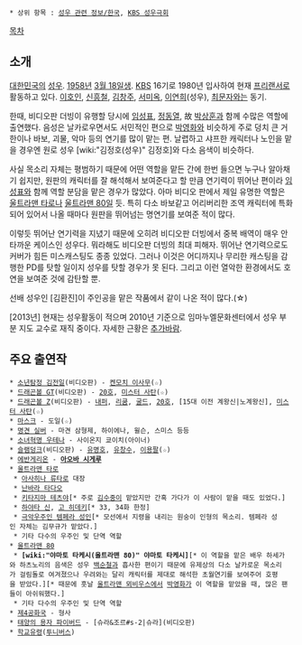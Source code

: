  * 상위 항목 : [[성우 관련 정보/한국]], [[KBS 성우극회]]

[[목차]]
== 소개 ==
[[대한민국]]의 [[성우]]. [[1958년]] [[3월 18일]]생. [[KBS]] 16기로 1980년 입사하여 현재 [[프리랜서]]로 활동하고 있다. [[이호인]], [[신흥철]], [[김창주]], [[서미옥]], [[이연희]](성우), [[최문자]]와는 동기.

한때, 비디오판 더빙이 유행할 당시에 [[임성표]], [[정동열]], 故 [[박상훈]]과 함께 수많은 역할에 출연했다. 음성은 날카로우면서도 서민적인 편으로 [[박영화]]와 비슷하게 주로 덩치 큰 거한이나 바보, 괴물, 악마 등의 연기를 많이 맡는 편. 날렵하고 샤프한 캐릭터나 노인을 맡을 경우엔 원로 성우 [wiki:"김정호(성우)" 김정호]와 다소 음색이 비슷하다.

사실 목소리 자체는 평범하기 때문에 어떤 역할을 맡든 간에 한번 들으면 누구나 알아채기 쉽지만, 원판의 캐릭터를 잘 해석해서 보여준다고 할 만큼 연기력이 뛰어난 편이라 [[임성표]]와 함께 역할 분담을 맡은 경우가 많았다. 아마 비디오 판에서 제일 유명한 역할은 [[울트라맨 타로]]나 [[울트라맨 80]]일 듯. 특히 다소 바보같고 어리버리한 조역 캐릭터에 특화되어 있어서 나올 때마다 원판을 뛰어넘는 명연기를 보여준 적이 많다.

이렇듯 뛰어난 연기력을 지녔기 때문에 오히려 비디오판 더빙에서 중복 배역이 매우 안타까운 케이스인 성우다. 뭐라해도 비디오판 더빙의 최대 피해자. 뛰어난 연기력으로도 커버가 힘든 미스캐스팅도 종종 있었다. 그러나 이것은 어디까지나 무리한 캐스팅을 감행한 PD를 탓할 일이지 성우를 탓할 경우가 못 된다. 그리고 이런 열악한 환경에서도 호연을 보여준 것에 감탄할 뿐. 

선배 성우인 [김환진]이 주인공을 맡은 작품에서 같이 나온 적이 많다.(☆)

[2013년] 현재는 성우활동이 적으며 2010년 기준으로 임마누엘문화센터에서 성우 부분 지도 교수로 재직 중이다. 자세한 근황은 [[추가바람]].

== 주요 출연작 ==
 * [[소년탐정 김전일]](비디오판) - [[켄모치 이사무]](☆)
 * [[드래곤볼 GT]](비디오판) - [[20호]], [[미스터 사탄]](☆)
 * [[드래곤볼 Z]](비디오판) - [[내퍼]], [[리쿰]], [[굴드]], [[20호]], [15대 이전 계왕신|노계왕신], [[미스터 사탄]](☆)
 * [[마스크]] - 도일(☆)
 * [[명견 실버]] - 마견 삼형제, 하이에나, 윌슨, 스미스 등등
 * [[소녀혁명 우테나]] - 사이온지 쿄이치(아이너)
 * [[슬램덩크]](비디오판) - [[유명호]], [[유창수]], [[이용팔]](☆)
 * [[에반게리온]] - '''[[아오바 시게루]]'''
 * [[울트라맨 타로]]
  * [[아사히나 류타로]] 대장
  * [[난바라 타다오]]
  * [[키타지마 테츠야]][* 주로 [[김수중]]이 맡았지만 간혹 가다가 이 사람이 맡을 때도 있었다.]
  * [[하야타 신]], [[고 히데키]][* 33, 34화 한정]
  * [[극악우주인 템페라 성인]][* 모선에서 지령을 내리는 원숭이 인형의 목소리. 템페라 성인 자체는 김무규가 맡았다.]
  * 기타 다수의 우주인 및 단역 역할
 * [[울트라맨 80]]
  * '''[wiki:"야마토 타케시(울트라맨 80)" 야마토 타케시]'''[* 이 역할을 맡은 배우 하세가와 하츠노리의 음색은 성우 [[백순철]]과 흡사한 편이기 때문에 유제상의 다소 날카로운 목소리가 걸림돌로 여겨졌으나 우려와는 달리 캐릭터를 제대로 해석한 초월연기를 보여주어 호평을 받았다.][* 때문에 훗날 [[울트라맨 뫼비우스]]에서 [[박영화]]가 이 역할을 맡았을 때, 많은 팬들이 아쉬워했다.]
  * 기타 다수의 우주인 및 단역 역할
 * [[제4공화국]] - 형사
 * [[태양의 용자 파이버드]] - [슈라&조르#s-2|슈라](비디오판)
 * [[학교유령]]([[투니버스]])

